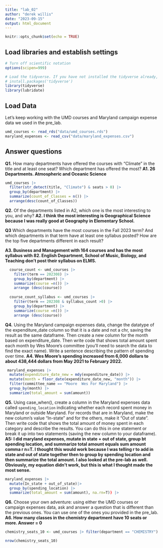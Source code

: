 ```yaml
---
title: "lab_02"
author: "derek willis"
date: "2023-09-15"
output: html_document
---
```


```r
knitr::opts_chunk$set(echo = TRUE)
```

## Load libraries and establish settings

```r
# Turn off scientific notation
options(scipen=999)

# Load the tidyverse. If you have not installed the tidyverse already, remove the # from the next line and run it first.  
# install.packages('tidyverse')
library(tidyverse)
library(lubridate)
```

## Load Data

Let's keep working with the UMD courses and Maryland campaign expense data we used in the pre_lab.

```r
umd_courses <- read_rds("data/umd_courses.rds")
maryland_expenses <- read_csv("data/maryland_expenses.csv")
```

## Answer questions

**Q1.** How many departments have offered the courses with "Climate" in the title and at least one seat? Which department has offered the most? **A1. 26 Departments. Atmospheric and Oceanic Science**

```r
umd_courses |>
  filter(str_detect(title, "Climate") & seats > 0) |>
  group_by(department) |>
  summarize(count_of_Classes = n()) |>
  arrange(desc(count_of_Classes))

```

**Q2.** Of the departments listed in A2, which one is the most interesting to you, and why? **A2. I think the most interesting is Geographical Science because I was really good at Geography in Elementary School.**

**Q3** Which departments have the most courses in the Fall 2023 term? And which departments in that term have at least one syllabus posted? How are the top five departments different in each result?

**A3. Business and Management with 164 courses and has the most syllabus with 82. English Department, School of Music, Biology, and Teaching don't post their syllabus on ELMS.**

```r
  course_count <- umd_courses |>
    filter(term == 202308) |>
    group_by(department) |>
    summarize(course =n()) |>
    arrange (desc(course))
  
  course_count_syllabus <- umd_courses |>
    filter(term == 202308 & syllabus_count >0) |>
    group_by(department) |>
    summarize(course =n()) |>
    arrange (desc(course))
```

**Q4.** Using the Maryland campaign expenses data, change the datatype of the expenditure_date column so that it is a date and not a chr, saving the result as the same dataframe. Then create a new column for the month based on expenditure_date. Then write code that shows total amount spent each month by Wes Moore's committee (you'll need to search the data to find the exact name). Write a sentence describing the pattern of spending over time. **A4. Wes Moore's spending increased from 6,000 dollars to about 438,444 dollars from May 2021 to February 2022.**

```r
 maryland_expenses |>
  mutate(expenditure_date_new = mdy(expenditure_date)) |>
  mutate(month = floor_date(expenditure_date_new, "month")) |>
  filter(committee_name == "Moore  Wes For Maryland") |>
  group_by(month) |>
  summarize(total_amount = sum(amount))
```

**Q5.** Using case_when(), create a column in the Maryland expenses data called `spending_location` indicating whether each record spent money in Maryland or outside Maryland. For records that are in Maryland, make the new column's value "In-state" and for the others, make it "Out of state". Then write code that shows the total amount of money spent in each category and describe the results. You can do this in one statement or break it up into two statements (saving the new column to your dataframe). **A5: I did maryland expenses, mutate in state + out of state, group bt spending location, and summarize total amount equals sum amount comma r n=T. I thought this would work because I was telling r to add in state and out of state together then to group by spending location and then summarize the total amount. I also looked at the pre-lab as well. Obviously, my equation didn't work, but this is what I thought made the most sense.**

```r
maryland_expenses |>
  mutate(In_state + out_of_state)|>
  group_by(spending_location) |>
  summarize(total_amount = sum(amount), na.rn=T)) |>
```

**Q6.** Choose your own adventure: using either the UMD courses or campaign expenses data, ask and answer a question that is different than the previous ones. You can use one of the ones you provided in the pre_lab. **A6. How many classes in the chemistry department have 10 seats or more. Answer = 0**

```r
chemistry_seats_10 <- umd_courses |> filter(department == "CHEMISTRY") |> filter(seats >= 10)

nrow(chemistry_seats_10)
```
